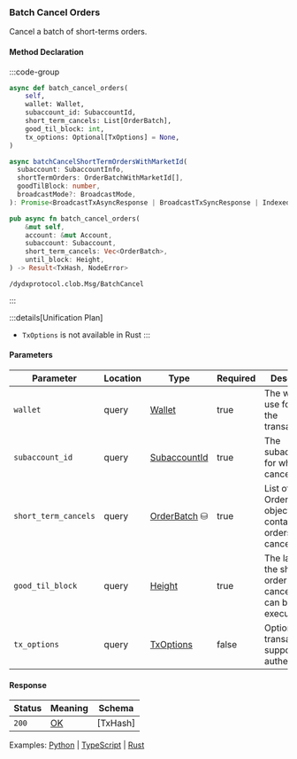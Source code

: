 ### Batch Cancel Orders

Cancel a batch of short-terms orders.

#### Method Declaration

:::code-group

```python [Python]
async def batch_cancel_orders(
    self,
    wallet: Wallet,
    subaccount_id: SubaccountId,
    short_term_cancels: List[OrderBatch],
    good_til_block: int,
    tx_options: Optional[TxOptions] = None,
)
```

```typescript [TypeScript]
async batchCancelShortTermOrdersWithMarketId(
  subaccount: SubaccountInfo,
  shortTermOrders: OrderBatchWithMarketId[],
  goodTilBlock: number,
  broadcastMode?: BroadcastMode,
): Promise<BroadcastTxAsyncResponse | BroadcastTxSyncResponse | IndexedTx>
```

```rust [Rust]
pub async fn batch_cancel_orders(
    &mut self,
    account: &mut Account,
    subaccount: Subaccount,
    short_term_cancels: Vec<OrderBatch>,
    until_block: Height,
) -> Result<TxHash, NodeError>
```

```url [API]
/dydxprotocol.clob.Msg/BatchCancel
```

:::

:::details[Unification Plan]
- `TxOptions` is not available in Rust
:::

#### Parameters

| Parameter             | Location  | Type           | Required  | Description                                                           |
| --------------------- | --------- | -------------- | --------- | --------------------------------------------------------------------- |
| `wallet`              | query     | [Wallet]       | true      | The wallet to use for signing the transaction.                        |
| `subaccount_id`       | query     | [SubaccountId] | true      | The subaccount ID for which to cancel orders.                         |
| `short_term_cancels`  | query     | [OrderBatch] ⛁ | true      | List of OrderBatch objects containing the orders to cancel.           |
| `good_til_block`      | query     | [Height]       | true      | The last block the short term order cancellations can be executed at. |
| `tx_options`          | query     | [TxOptions]    | false     | Options for transaction to support authenticators.                    |

#### Response

| Status | Meaning     | Schema   |
| ------ | ----------- | -------- |
| `200`  | [OK]        | [TxHash] |

Examples: [Python] | [TypeScript] | [Rust]

[Python]: https://github.com/dydxprotocol/v4-clients/blob/main/v4-client-py-v2/examples/batch_cancel_example.py
[TypeScript]: https://github.com/dydxprotocol/v4-clients/blob/main/v4-client-js/examples/batch_cancel_orders_example.ts
[Rust]:https://github.com/dydxprotocol/v4-clients/blob/main/v4-client-rs/client/examples/batch_cancel_orders.rs

[Wallet]: /types/wallet
[OK]: /types/ok
[SubaccountId]: /types/subaccount_id
[OrderBatch]: /types/order_batch
[TxOptions]: /types/tx_options
[Height]: /types/height
[String]: /types/string
